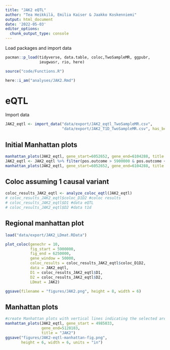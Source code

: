 ---
title: "JAK2 eQTL"
author: "Tea Heikkilä, Emilia Kaiser & Jaakko Koskenniemi"
output: html_document
date: '2022-05-03'
editor_options:
  chunk_output_type: console
---

  Load packages and import data
```{r}
pacman::p_load(tidyverse, data.table, coloc,TwoSampleMR, ggpubr, 
               ieugwasr, rio, here)

source("code/Functions.R")

here::i_am("analyses/JAK2.Rmd")

```

# eQTL

Import data 
```{r}
JAK2_eqtl <- import_data("data/export/JAK2_eqtl_TwoSampleMR.csv", 
                         "data/export/JAK2_T1D_TwoSampleMR.csv", has_beta = FALSE)
```

## Initial Manhattan plots
```{r}
manhattan_plots(JAK2_eqtl, gene_start=6052652, gene_end=6104288, title = "JAK2")
JAK2_eqtl <- JAK2_eqtl %>% filter(pos.outcome > 5900000 & pos.outcome < 6250000) 
manhattan_plots(JAK2_eqtl, gene_start=6052652, gene_end=6104288, title = "JAK2")
```

## Coloc assuming 1 causal variant
```{r}
coloc_results_JAK2_eqtl <- analyze_coloc_eqtl(JAK2_eqtl)
# coloc_results_JAK2_eqtl$coloc_D1D2 #coloc results
# coloc_results_JAK2_eqtl$D1 #data eQTL
# coloc_results_JAK2_eqtl$D2 #data t1d

```

## Regional manhattan plot

```{r}

load("data/export/JAK2_LDmat.RData")

plot_coloc(genechr = 10,
           fig_start = 5900000,
           fig_end = 6250000,
           gene_window = 50000,
           coloc_results = coloc_results_JAK2_eqtl$coloc_D1D2,
           data = JAK2_eqtl,
           D1 = coloc_results_JAK2_eqtl$D1,
           D2 = coloc_results_JAK2_eqtl$D2,
           LDmat = JAK2)

ggsave(filename = "figures/JAK2.png", height = 8, width = 6)
```
## Manhattan plots
```{r}
#create Manhattan plots with vertical lines indicating the selected area (see below 2.4)
manhattan_plots(JAK2_eqtl, gene_start = 4985033, 
                gene_end=5128183, 
                title = "JAK2")
ggsave("figures/JAK2-eqtl-manhattan-fig.png",
       height = 6, width = 6, units = "in")
```



